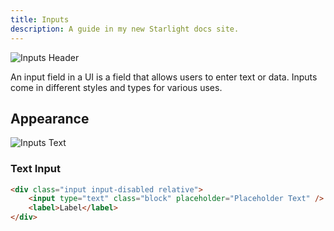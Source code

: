 ```yaml
---
title: Inputs
description: A guide in my new Starlight docs site.
---
```


![Inputs Header](../../../assets/input/input-hero-banner.svg)

An input field in a UI is a field that allows users to enter text or data. Inputs come in different styles and types for various uses.

## Appearance

![Inputs Text](../../../assets/input/input-example-text.png)

### Text Input

```html
<div class="input input-disabled relative">
    <input type="text" class="block" placeholder="Placeholder Text" />
    <label>Label</label>
</div>
```
